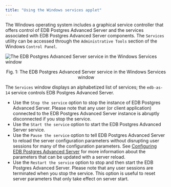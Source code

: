 ```yaml
---
title: "Using the Windows services applet"
---
```


<div id="using_the_windows_services_applet" class="registered_link"></div>

The Windows operating system includes a graphical service controller that offers control of EDB Postgres Advanced Server and the services associated with EDB Postgres Advanced Server components. The `Services` utility can be accessed through the `Administrative Tools` section of the Windows `Control Panel`.

![The EDB Postgres Advanced Server service in the Windows Services window](../images/advanced_server_services.png)

<div style="text-align: center"> Fig. 1: The EDB Postgres Advanced Server service in the Windows Services window </div>

The `Services` window displays an alphabetized list of services; the `edb-as-14` service controls EDB Postgres Advanced Server.

-   Use the `Stop the service` option to stop the instance of EDB Postgres Advanced Server. Please note that any user (or client application) connected to the EDB Postgres Advanced Server instance is abruptly disconnected if you stop the service.
-   Use the `Start the service` option to start the EDB Postgres Advanced Server service.
-   Use the `Pause the service` option to tell EDB Postgres Advanced Server to reload the server configuration parameters without disrupting user sessions for many of the configuration parameters. See [Configuring EDB Postgres Advanced Server](../06_configuring_advanced_server/#configuring_advanced_server) for more information about the parameters that can be updated with a server reload.
-   Use the `Restart the service` option to stop and then start the EDB Postgres Advanced Server. Please note that any user sessions are terminated when you stop the service. This option is useful to reset server parameters that only take effect on server start.
